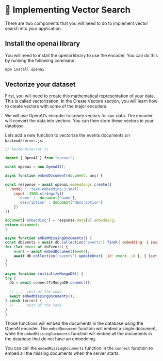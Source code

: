 # 📘 Implementing Vector Search

There are two components that you will need to do to implement vector search into your application.


## Install the openai library
You will need to install the openai library to use the encoder. You can do this by running the following command:

```bash
npm install openai
```


## Vectorize your dataset

First, you will need to create this mathematical representation of your data. This is called vectorization. In the Create Vectors section, you will learn how to create vectors with some of the major encoders.

We will use OpenAI's encoder to create vectors for our data. The encoder will convert the data into vectors. You can then store these vectors in your database.

Lets add a new function to vectorize the events documents on `backend/server.js`:
  ```javascript
  // backend/server.ts

  import { OpenAI } from "openai";
  
  const openai = new OpenAI();

  async function embedDocument(document: any) {
    
  const response = await openai.embeddings.create({
     model : 'text-embedding-3-small',
      input :JSON.stringify({
        'name' :  document['name'],
        'description' : document['description']
      })
  })

  document['embedding'] = response.data[0].embedding;
  return document;
}

async function embedMissingDocuments() {
  const dbEvents = await db.collection('events').find({ embedding: { $exists: false } }).toArray();
  for (let event of dbEvents) {
      event = await embedDocument(event);
      await db.collection('events').updateOne({ _id: event._id }, { $set: { embedding: event.embedding } });
  }
}

async function initializeMongoDB() {
  try {
    db = await connectToMongoDB.connect();
    
    // ...  rest of the code
    await embedMissingDocuments();
  } catch (error) {
    // ...  rest of the code
}
}
  ```
Those functions will embed the documents in the database using the OpenAI encoder. The `embedDocument` function will embed a single document, while the `embedMissingDocuments` function will embed all the documents in the database that do not have an embedding.

You can call the `embedMissingDocuments` function in the `connect` function to embed all the missing documents when the server starts.

